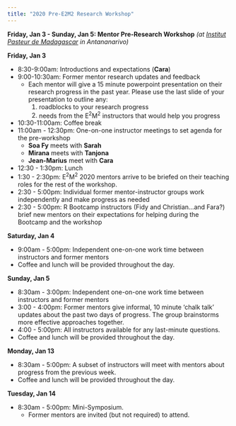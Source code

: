 ```yaml
---
title: "2020 Pre-E2M2 Research Workshop"
---
```


**Friday, Jan 3 - Sunday, Jan 5: Mentor Pre-Research Workshop** 
*(at [Institut Pasteur de Madagascar](http://www.pasteur.mg/) in Antananarivo)*

**Friday, Jan 3**

* 8:30-9:00am: Introductions and expectations (**Cara**)
* 9:00-10:30am: Former mentor research updates and feedback
  * Each mentor will give a 15 minute powerpoint presentation on their research progress in the past     year. Please use the last slide of your presentation to outline any:
    (1) roadblocks to your research progress 
    (2) needs from the E^2^M^2^ instructors that would help you progress
* 10:30-11:00am: Coffee break
* 11:00am - 12:30pm: One-on-one instructor meetings to set agenda for the pre-workshop
  * **Soa Fy** meets with **Sarah**
  * **Mirana** meets with **Tanjona**
  * **Jean-Marius** meet with **Cara**
* 12:30 - 1:30pm: Lunch
* 1:30 - 2:30pm: E^2^M^2^ 2020 mentors arrive to be briefed on their teaching roles for the rest of the workshop.
* 2:30 - 5:00pm: Individual former mentor-instructor groups work independently and make progress as needed
* 2:30 - 5:00pm: R Bootcamp instructors (Fidy and Christian...and Fara?) brief new mentors on their expectations for helping during the Bootcamp and the workshop

**Saturday, Jan 4** 

* 9:00am - 5:00pm: Independent one-on-one work time between instructors and former mentors
* Coffee and lunch will be provided throughout the day.

**Sunday, Jan 5** 

* 8:30am - 3:00pm: Independent one-on-one work time between instructors and former mentors
* 3:00 - 4:00pm: Former mentors give informal, 10 minute 'chalk talk' updates about the past two days of progress. The group brainstorms more effective approaches together.
* 4:00 - 5:00pm: All instructors available for any last-minute questions.
* Coffee and lunch will be provided throughout the day.

**Monday, Jan 13** 

* 8:30am - 5:00pm: A subset of instructors will meet with mentors about progress from the previous week.
* Coffee and lunch will be provided throughout the day.

**Tuesday, Jan 14** 

* 8:30am - 5:00pm: Mini-Symposium.
  * Former mentors are invited (but not required) to attend.
  